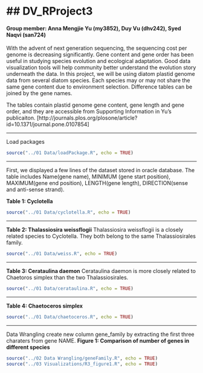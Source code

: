 ## DV_RProject3
========================================================
#### Group member: Anna Mengjie Yu (my3852),  Duy Vu (dhv242),  Syed Naqvi (san724)

With the advent of next generation sequencing, the sequencing cost per genome is decreasing significantly. Gene content and gene order has been useful in studying species evolution and ecological adaptation. Good data visualization tools will help community better understand the evolution story underneath the data. In this project, we will be using diatom plastid genome data from several diatom species. Each species may or may not share the same gene content due to environment selection. Difference tables can be joined by the gene names.

The tables contain plastid genome gene content, gene length and gene order, and they are accessible from Supporting Information in Yu's publicaiton. [http://journals.plos.org/plosone/article?id=10.1371/journal.pone.0107854]

*********
Load packages

```r
source("../01 Data/loadPackage.R", echo = TRUE)
```

*********
First, we displayed a few lines of the dataset stored in oracle database. The table includes Name(gene name), MINIMUM (gene start position), MAXIMUM(gene end position), LENGTH(gene length), DIRECTION(sense and anti-sense strand).

**Table 1: Cyclotella**
```r
source("../01 Data/cyclotella.R", echo = TRUE)
```

*********
**Table 2: Thalassiosira weissflogii**
Thalassiosira weissflogii is a closely related species to Cyclotella. They both belong to the same Thalassiosirales family.

```r
source("../01 Data/weiss.R", echo = TRUE)
```

*********
**Table 3: Cerataulina daemon**
Cerataulina daemon is more closely related to Chaetoros simplex than the two Thalassiosirales.
```r
source("../01 Data/cerataulina.R", echo = TRUE)
```

*********
**Table 4: Chaetoceros simplex**
```r
source("../01 Data/chaetoceros.R", echo = TRUE)
```

*********
Data Wrangling create new column gene_family by extracting the first three charaters from gene NAME.
**Figure 1: Comparison of number of genes in different species**
```r
source("../02 Data Wrangling/geneFamily.R", echo = TRUE)
source("../03 Visualizations/R3_figure1.R", echo = TRUE)
```